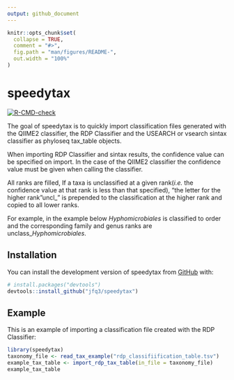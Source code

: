 ```yaml
---
output: github_document
---
```


<!-- README.md is generated from README.Rmd. Please edit that file -->

```r
knitr::opts_chunk$set(
  collapse = TRUE,
  comment = "#>",
  fig.path = "man/figures/README-",
  out.width = "100%"
)
```

# speedytax

<!-- badges: start -->
[![R-CMD-check](https://github.com/jfq3/speedytax/actions/workflows/R-CMD-check.yaml/badge.svg)](https://github.com/jfq3/speedytax/actions/workflows/R-CMD-check.yaml)
<!-- badges: end -->

The goal of speedytax is to quickly import classification files generated with the QIIME2 classifier, the RDP Classifier and the USEARCH or vsearch sintax classifier as phyloseq tax_table objects.  

When importing RDP Classifier and sintax results, the confidence value can be specified on import. In the case of the QIIME2 classifier the confidence value must be given when calling the classifier.    

All ranks are filled, If a taxa is unclassified at a given rank(*i.e.* the confidence value at that rank is less than that specified), "the letter for the higher rank "uncl_" is prepended to the classification at the higher rank and copied to all lower ranks.  

For example, in the example below *Hyphomicrobiales* is classified to order and the corresponding family and genus ranks are unclass_*Hyphomicrobiales*.  

## Installation

You can install the development version of speedytax from [GitHub](https://github.com/) with:

``` r
# install.packages("devtools")
devtools::install_github("jfq3/speedytax")
```

## Example

This is an example of importing a classification file created with the RDP Classifier:

```r
library(speedytax)
taxonomy_file <- read_tax_example("rdp_classifiification_table.tsv")
example_tax_table <- import_rdp_tax_table(in_file = taxonomy_file)
example_tax_table
```
